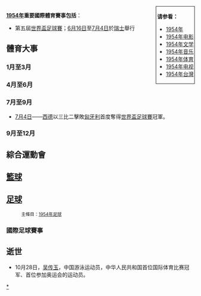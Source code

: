 {{YearTopicTOC|1954|體育}}
<div style="float:right; border:1px; border-style:solid; padding:2px"> 
'''请参看：'''
* [[1954年|1954年]]
* [[1954年电影|1954年电影]]
* [[1954年文学|1954年文学]]
* [[1954年音乐|1954年音乐]]
* [[1954年体育|1954年体育]]
* [[1954年电视|1954年电视]]
* [[1954年台灣|1954年台灣]]
</div>

'''[[1954年|1954年]]重要國際體育賽事包括'''：
*第五屆[[1954年世界盃足球賽|世界盃足球賽]]；[[6月16日|6月16日]]至[[7月4日|7月4日]]於[[瑞士|瑞士]]舉行

== 體育大事 ==
=== 1月至3月 ===

=== 4月至6月 ===

=== 7月至9月 ===
*[[7月4日|7月4日]]——[[西德國家足球隊|西德]]以三比二擊敗[[匈牙利國家足球隊|匈牙利]]首度奪得[[1934年世界盃足球賽|世界盃足球賽]]冠軍。

=== 9月至12月 ===

== 綜合運動會 ==

== [[籃球|籃球]] ==

== [[足球|足球]] ==
:<small>主條目：[[1954年足球|1954年足球]]</small>
=== 國際足球賽事 ===

== 逝世 ==
*10月28日，[[吴传玉|吴传玉]]，中国游泳运动员，中华人民共和国首位国际体育比赛冠军、首位参加奥运会的运动员。

[[Category:1954年體育|*]]